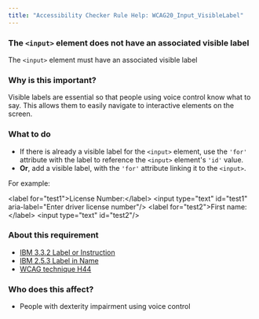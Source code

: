 ```yaml
---
title: "Accessibility Checker Rule Help: WCAG20_Input_VisibleLabel"
---
```


<div className="toolHelp">
<Row>
<Column colLg={16} colMd={8} colSm={4} className="toolHead">

### The `<input>` element does not have an associated visible label

<div id="locLevel"></div>

The `<input>` element must have an associated visible label

</Column>
</Row>
<Row>
<Column colLg={11} colMd={5} colSm={4} className="toolMain">

### Why is this important?

Visible labels are essential so that people using voice control know what to say. This allows them to easily navigate to interactive elements on the screen.

<div id="locSnippet"></div>

### What to do

 * If there is already a visible label for the `<input>` element, use the `'for'` attribute with the label to reference the `<input>` element's `'id'` value.
 * **Or**, add a visible label, with the `'for'` attribute linking it to the `<input>`.

For example:

<CodeSnippet type="multi" light={true}>&lt;label for="test1"&gt;License Number:&lt;/label&gt;
&lt;input type="text" id="test1" aria-label="Enter driver license number"/&gt;
&lt;label for="test2"&gt;First name:&lt;/label&gt;
&lt;input type="text" id="test2"/&gt;</CodeSnippet>

</Column>
<Column colLg={5} colMd={3} colSm={4} className="toolLeft">

### About this requirement

* [IBM 3.3.2 Label or Instruction](https://www.ibm.com/able/requirements/requirements/#3_3_2)
* [IBM 2.5.3 Label in Name](https://www.ibm.com/able/requirements/requirements/#2_5_3)
* [WCAG technique H44](https://www.w3.org/WAI/WCAG21/Techniques/html/H44)

### Who does this affect?

 * People with dexterity impairment using voice control

</Column>
</Row>
</div>

